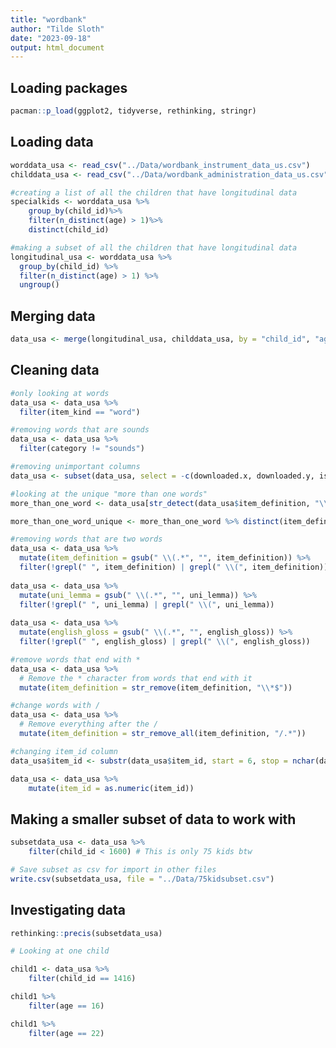 ```yaml
---
title: "wordbank"
author: "Tilde Sloth"
date: "2023-09-18"
output: html_document
---
```


## Loading packages
```r
pacman::p_load(ggplot2, tidyverse, rethinking, stringr)
```


## Loading data
```r
worddata_usa <- read_csv("../Data/wordbank_instrument_data_us.csv")
childdata_usa <- read_csv("../Data/wordbank_administration_data_us.csv")

#creating a list of all the children that have longitudinal data
specialkids <- worddata_usa %>%
    group_by(child_id)%>%
    filter(n_distinct(age) > 1)%>%
    distinct(child_id)

#making a subset of all the children that have longitudinal data
longitudinal_usa <- worddata_usa %>%
  group_by(child_id) %>%
  filter(n_distinct(age) > 1) %>%
  ungroup()

```

## Merging data
```r
data_usa <- merge(longitudinal_usa, childdata_usa, by = "child_id", "age")
```

## Cleaning data
```r
#only looking at words
data_usa <- data_usa %>%
  filter(item_kind == "word")

#removing words that are sounds
data_usa <- data_usa %>%
  filter(category != "sounds")

#removing unimportant columns
data_usa <- subset(data_usa, select = -c(downloaded.x, downloaded.y, is_norming, ethnicity, race, birth_weight, born_early_or_late, gestational_age, zygosity, language_exposures, health_conditions, monolingual, typically_developing))

#looking at the unique "more than one words"
more_than_one_word <- data_usa[str_detect(data_usa$item_definition, "\\s+"), ]

more_than_one_word_unique <- more_than_one_word %>% distinct(item_definition)

#removing words that are two words
data_usa <- data_usa %>%
  mutate(item_definition = gsub(" \\(.*", "", item_definition)) %>%
  filter(!grepl(" ", item_definition) | grepl(" \\(", item_definition))
 
data_usa <- data_usa %>%
  mutate(uni_lemma = gsub(" \\(.*", "", uni_lemma)) %>%
  filter(!grepl(" ", uni_lemma) | grepl(" \\(", uni_lemma))
 
data_usa <- data_usa %>%
  mutate(english_gloss = gsub(" \\(.*", "", english_gloss)) %>%
  filter(!grepl(" ", english_gloss) | grepl(" \\(", english_gloss))

#remove words that end with *
data_usa <- data_usa %>% 
  # Remove the * character from words that end with it
  mutate(item_definition = str_remove(item_definition, "\\*$"))

#change words with /
data_usa <- data_usa %>%
  # Remove everything after the /
  mutate(item_definition = str_remove_all(item_definition, "/.*"))

#changing item_id column
data_usa$item_id <- substr(data_usa$item_id, start = 6, stop = nchar(data_usa$item_id))

data_usa <- data_usa %>% 
    mutate(item_id = as.numeric(item_id))


```


## Making a smaller subset of data to work with
```r
subsetdata_usa <- data_usa %>% 
    filter(child_id < 1600) # This is only 75 kids btw

# Save subset as csv for import in other files
write.csv(subsetdata_usa, file = "../Data/75kidsubset.csv")

```

## Investigating data
```r
rethinking::precis(subsetdata_usa)

# Looking at one child

child1 <- data_usa %>% 
    filter(child_id == 1416)

child1 %>% 
    filter(age == 16)

child1 %>% 
    filter(age == 22)
```








